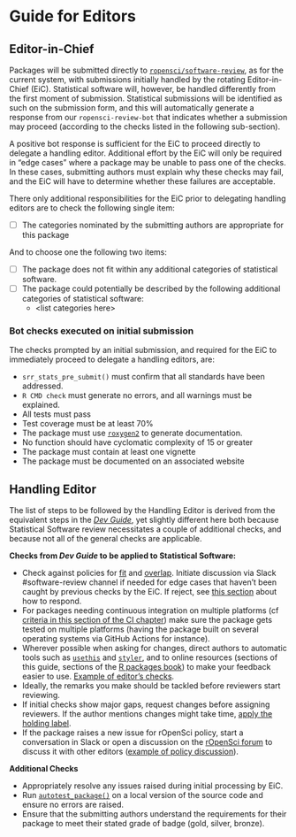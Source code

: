 
# Guide for Editors  {#pkgsubmission}

## Editor-in-Chief

Packages will be submitted directly to
[`ropensci/software-review`](https://github.com/ropensci/software-review), as
for the current system, with submissions initially handled by the rotating
Editor-in-Chief (EiC). Statistical software will, however, be handled
differently from the first moment of submission. Statistical submissions will
be identified as such on the submission form, and this will automatically
generate a response from our `ropensci-review-bot` that indicates whether
a submission may proceed (according to the checks listed in the following sub-section).

A positive bot response is sufficient for the EiC to proceed directly to
delegate a handling editor. Additional effort by the EiC will only be required
in "edge cases" where a package may be unable to pass one of the checks. In
these cases, submitting authors must explain why these checks may fail, and the
EiC will have to determine whether these failures are acceptable.

There only additional responsibilities for the EiC prior to delegating handling
editors are to check the following single item:

- [ ] The categories nominated by the submitting authors are appropriate for
  this package

And to choose one the following two items:

- [ ] The package does not fit within any additional categories of statistical
  software.
- [ ] The package could potentially be described by the following additional
  categories of statistical software:
    - \<list categories here\>


### Bot checks executed on initial submission

The checks prompted by an initial submission, and required for the EiC to
immediately proceed to delegate a handling editors, are:

- `srr_stats_pre_submit()` must confirm that all standards have been addressed.
- `R CMD check` must generate no errors, and all warnings must be explained.
- All tests must pass
- Test coverage must be at least 70%
- The package must use [`roxygen2`](https://roxygen2.r-lib.org) to generate
  documentation.
- No function should have cyclomatic complexity of 15 or greater
- The package must contain at least one vignette
- The package must be documented on an associated website



## Handling Editor

The list of steps to be followed by the Handling Editor is derived from the
equivalent steps in the [*Dev
Guide*](https://devguide.ropensci.org/editorguide.html#upon-submission), 
yet slightly different here both because Statistical Software review
necessitates a couple of additional checks, and because not all of the general
checks are applicable.

**Checks from *Dev Guide* to be applied to Statistical Software:**

- Check against policies for [fit](#aims-and-scope) and [overlap](#overlap).
  Initiate discussion via Slack #software-review channel if needed for edge
  cases that haven't been caught by previous checks by the EiC. If reject, see
  [this section](#outofscoperesponse) about how to respond.
- For packages needing continuous integration on multiple platforms (cf
  [criteria in this section of the CI chapter](#whichci)) make sure the package
  gets tested on multiple platforms (having the package built on several
  operating systems via GitHub Actions for instance).
- Wherever possible when asking for changes, direct authors to automatic tools
  such as [`usethis`](https://usethis.r-lib.org/) and
  [`styler`](https://styler.r-lib.org/), and to online resources (sections of
  this guide, sections of the [R packages book](https://r-pkgs.org/)) to make
  your feedback easier to use. [Example of editor's
  checks](https://github.com/ropensci/software-review/issues/207#issuecomment-379909739).
- Ideally, the remarks you make should be tackled before reviewers start reviewing.
- If initial checks show major gaps, request changes before assigning
  reviewers. If the author mentions changes might take time, [apply the holding
  label](#policiesreviewprocess).
- If the package raises a new issue for rOpenSci policy, start a conversation
  in Slack or open a discussion on the [rOpenSci
  forum](https://discuss.ropensci.org/) to discuss it with other editors
  ([example of policy
  discussion](https://discuss.ropensci.org/t/overlap-policy-for-package-onboarding/368)).

**Additional Checks**

- Appropriately resolve any issues raised during initial processing by EiC.
- Run
  [`autotest_package()`](https://ropenscilabs.github.io/autotest/reference/autotest_package.html)
  on a local version of the source code and ensure no errors are raised.
- Ensure that the submitting authors understand the requirements for their
  package to meet their stated grade of badge (gold, silver, bronze).
